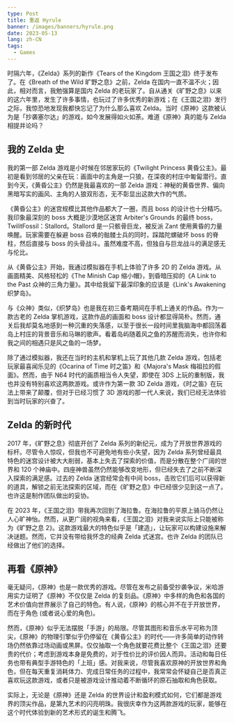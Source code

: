 ```yaml
---
type: Post
title: 重返 Hyrule
banner: /images/banners/hyrule.png
date: 2023-05-13
lang: zh-CN
tags:
  - Games
---
```


时隔六年，《Zelda》系列的新作《Tears of the Kingdom 王国之泪》终于发布了。在《Breath of the Wild 旷野之息》之前，Zelda 在国内一直不温不火；因此，相对而言，我勉强算是国内 Zelda 的老玩家了。自从通关《旷野之息》以来的这六年里，发生了许多事情，也玩过了许多优秀的新游戏；在《王国之泪》发行之际，我惊恐地发现我都快忘记了为什么那么喜欢 Zelda。当时《原神》这款被认为是「抄袭塞尔达」的游戏，如今发展得如火如荼。难道《原神》真的能与 Zelda 相提并论吗？

## 我的 Zelda 史

我的第一部 Zelda 游戏是小时候在邻居家玩的《Twilight Princess 黄昏公主》。最初是看到邻居的父亲在玩：画面中的主角是一只狼，在深夜的村庄中匍匐潜行。直到今天，《黄昏公主》仍然是我最喜欢的一部 Zelda 游戏：神秘的黄昏世界、偏向黑暗写实的画风、主角的人狼双形态，无不彰显出这款大作的气质。

《黄昏公主》的迷宫规模比其他作品都大了一圈，而且 boss 的设计也十分精巧。我印象最深刻的 boss 大概是沙漠地区迷宫 Arbiter's Grounds 的最终 boss，TwilitFossil：Stallord。Stallord 是一只骸骨巨龙，被反派 Zant 使用黄昏的力量唤醒。玩家需要在躲避 boss 召唤的骷髅士兵的同时，踩踏陀螺破坏 boss 的脊柱，然后直接与 boss 的头骨战斗。虽然难度不高，但独自与巨龙战斗的满足感无与伦比。

从《黄昏公主》开始，我通过模拟器在手机上体验了许多 2D 的 Zelda 游戏。从画面精美、风格轻松的《The Minish Cap 缩小帽》，到昏暗压抑的《A Link to the Past 众神的三角力量》。其中给我留下最深印象的应该是《Link's Awakening 织梦岛》。

与《众神》类似，《织梦岛》也是我在初三备考期间在手机上通关的作品。作为一款古老的 Zelda 掌机游戏，这款作品的画面和 boss 设计都显得简朴。然而，通关后我却莫名地感到一种沉重的失落感，以至于很长一段时间里我脑海中都回荡着岛上村庄的背景音乐和马琳的歌声。看着岛屿随着风之鱼的苏醒而消失，也许你和我之间的相遇只是风之鱼的一场梦。

除了通过模拟器，我还在当时的主机和掌机上玩了其他几款 Zelda 游戏，包括老玩家最喜闻乐见的《Ocarina of Time 时之笛》和《Majora's Mask 梅祖拉的假面》。然而，由于 N64 时代的画质相当令人失望，即使在 3DS 上玩的重制版，我也并没有特别喜欢这两款游戏。或许作为第一款 3D Zelda 游戏，《时之笛》在玩法上带来了颠覆，但对于已经习惯了 3D 游戏的那一代人来说，我们已经无法体验到当时玩家的兴奋了。

## Zelda 的新时代

2017 年，《旷野之息》彻底开创了 Zelda 系列的新纪元，成为了开放世界游戏的标杆。尽管令人惊叹，但我也不可避免地有些小失望，因为 Zelda 系列曾经最具特色的迷宫设计被大大削弱，基本上失去了探索的价值，而是分散在整个广阔的世界和 120 个神庙中。四座神兽虽然仍然能够改变地形，但已经失去了之前不断深入探索的满足感。过去的 Zelda 迷宫经常会有中间 boss，击败它们后可以获得新的道具，解锁之前无法探索的区域，而在《旷野之息》中已经很少见到这一点了。也许这是制作团队做出的妥协。

在 2023 年，《王国之泪》带我再次回到了海拉鲁。在海拉鲁的平原上骑马仍然让人心旷神怡。然而，从更广阔的视角来看，《王国之泪》对我来说实际上只能被称为《旷野之息 2》。这款游戏最大的特色似乎是「建造」，让玩家可以构建设施来解决谜题。然而，它并没有带给我怀念的经典 Zelda 式迷宫。也许 Zelda 的团队已经做出了他们的选择。

## 再看《原神》

毫无疑问，《原神》也是一款优秀的游戏。尽管在发布之前备受抄袭争议，米哈游用实力证明了《原神》不仅仅是 Zelda 的复刻品。《原神》中多样的角色和各国的艺术价值向世界展示了自己的特色。有人说，《原神》的核心并不在于开放世界，而在于角色 (或者说心爱的角色)。

然而，《原神》似乎无法摆脱「手游」的局限。尽管其图形和音乐水平可称为顶尖，《原神》的物理引擎似乎仍停留在《黄昏公主》的时代——许多简单的动作转场仍然依靠过场动画或黑屏。仅仅抽取一个角色就要花费比整个《王国之泪》还要贵的代价；考虑到游戏本身是免费的，对于性价比的评价因人而异。活动和每日任务也带有典型手游特色的「上班」感。对我来说，尽管我喜欢原神的开放世界和角色，但在每天重复消耗体力、完成日常任务的过程中，我常常会怀疑自己是否真正喜欢玩这款游戏，或者只是被游戏设计推动着不断循环的原石抽取和角色获取。

实际上，无论是《原神》还是 Zelda 的世界设计和盈利模式如何，它们都是游戏界的顶尖作品，是第九艺术的闪亮明珠。我很庆幸作为这两款游戏的玩家，能够在这个时代体验到新的艺术形式的诞生和腾飞。
